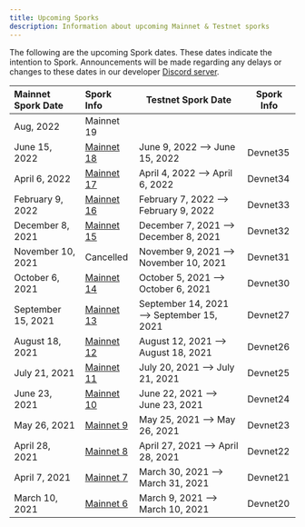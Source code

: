 ```yaml
---
title: Upcoming Sporks
description: Information about upcoming Mainnet & Testnet sporks
---
```


The following are the upcoming Spork dates. These dates indicate the intention to Spork. Announcements will be made regarding any delays or changes to these dates in our developer [Discord server](http://discord.gg/flow).

<div className="spork-table">

| Mainnet Spork Date | Spork Info                                          | Testnet Spork Date                       | Spork Info |
| :----------------- | :---------------------------------------------------| ---------------------------------------- | ---------- |
| Aug, 2022          | Mainnet 19                                          |                                          |            |
| June 15, 2022      | [Mainnet 18](/node-operation/past-sporks#mainnet-18)| June 9, 2022 —> June 15, 2022            | Devnet35   |
| April 6, 2022      | [Mainnet 17](/node-operation/past-sporks#mainnet-17)| April 4, 2022 —> April 6, 2022           | Devnet34   |
| February 9, 2022   | [Mainnet 16](/node-operation/past-sporks#mainnet-16)| February 7, 2022 —> February 9, 2022     | Devnet33   |
| December 8, 2021   | [Mainnet 15](/node-operation/past-sporks#mainnet-15)| December 7, 2021 —> December 8, 2021     | Devnet32   |
| November 10, 2021  | Cancelled                                           | November 9, 2021 —> November 10, 2021    | Devnet31   |
| October 6, 2021    | [Mainnet 14](/node-operation/past-sporks#mainnet-14)| October 5, 2021 —> October 6, 2021       | Devnet30   |
| September 15, 2021 | [Mainnet 13](/node-operation/past-sporks#mainnet-13)| September 14, 2021 —> September 15, 2021 | Devnet27   |
| August 18, 2021    | [Mainnet 12](/node-operation/past-sporks#mainnet-12)| August 12, 2021 —> August 18, 2021       | Devnet26   |
| July 21, 2021      | [Mainnet 11](/node-operation/past-sporks#mainnet-11)| July 20, 2021 —> July 21, 2021           | Devnet25   |
| June 23, 2021      | [Mainnet 10](/node-operation/past-sporks#mainnet-10)| June 22, 2021 —> June 23, 2021           | Devnet24   |
| May 26, 2021       | [Mainnet 9](/node-operation/past-sporks#mainnet-9)  | May 25, 2021 —> May 26, 2021             | Devnet23   |
| April 28, 2021     | [Mainnet 8](/node-operation/past-sporks#mainnet-8)  | April 27, 2021 —> April 28, 2021         | Devnet22   |
| April 7, 2021      | [Mainnet 7](/node-operation/past-sporks#mainnet-7)  | March 30, 2021 —> March 31, 2021         | Devnet21   |
| March 10, 2021     | [Mainnet 6](/node-operation/past-sporks#mainnet-6)  | March 9, 2021 —> March 10, 2021          | Devnet20   |
</div>
